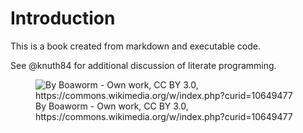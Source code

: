 # Introduction

This is a book created from markdown and executable code.

See @knuth84 for additional discussion of literate programming.

<figure>
    <img src="images/640px-Eyjafjallajokull_Gigjokull_in_ash.jpg"
         alt="By Boaworm - Own work, CC BY 3.0, https://commons.wikimedia.org/w/index.php?curid=10649477"></img>
    <figcaption>By Boaworm - Own work, CC BY 3.0, https://commons.wikimedia.org/w/index.php?curid=10649477</figcaption>
</figure>
